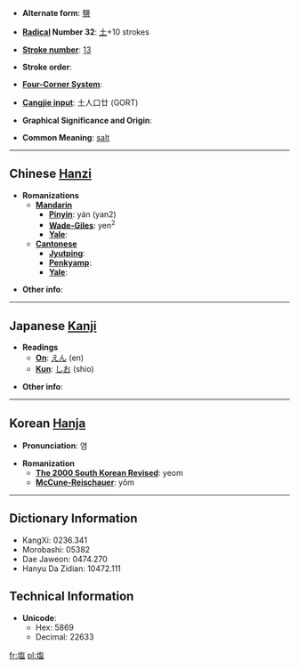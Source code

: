 * '''Alternate form''': [[鹽]]

* '''[[Wiktionary:Chinese radical index| Radical]] Number 32''': [[Wiktionary:Chinese radical index 土|土]]+10 strokes

* '''[[Wiktionary:Chinese total strokes index|Stroke number]]''': [[Wiktionary:Chinese total strokes index 13|13]]

* '''Stroke order''': 

* '''[[Wiktionary:Chinese four corner index|Four-Corner System]]''': 

* '''[[Wiktionary:Chinese Cangjie index|Cangjie input]]''': 土人口廿 (GORT)

* '''Graphical Significance and Origin''': 

* '''Common Meaning''': [[salt]]

----

== Chinese [[Hanzi]] ==

* '''Romanizations'''
** '''[[Mandarin]]'''
*** '''[[Pinyin]]''': yán (yan2)
*** '''[[Wade-Giles]]''': yen<sup>2</sup>
*** '''[[Yale]]''': 
** '''[[Cantonese]]'''
*** '''[[Jyutping]]''':
*** '''[[Penkyamp]]''': 
*** '''[[Yale]]''': 

* '''Other info''': 

----

== Japanese [[Kanji]] ==

* '''Readings'''
** '''[[On]]''': [[えん]] (en)
** '''[[Kun]]''': [[しお]] (shio)

* '''Other info''':  

----

== Korean [[Hanja]] ==

* '''Pronunciation''': 염

* '''Romanization'''
** '''[[The 2000 South Korean Revised Romanization|The 2000 South Korean Revised]]''': yeom
** '''[[McCune-Reischauer]]''': yŏm

----

== Dictionary Information ==

* KangXi: 0236.341
* Morobashi: 05382
* Dae Jaweon: 0474.270
* Hanyu Da Zidian: 10472.111

== Technical Information ==

* '''Unicode''':
** Hex: 5869
** Decimal: 22633

[[fr:塩]]
[[pl:塩]]